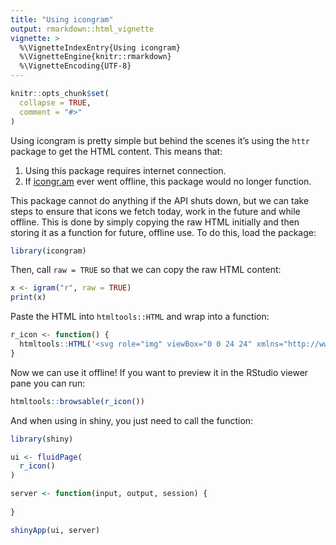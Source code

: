 ```yaml
---
title: "Using icongram"
output: rmarkdown::html_vignette
vignette: >
  %\VignetteIndexEntry{Using icongram}
  %\VignetteEngine{knitr::rmarkdown}
  %\VignetteEncoding{UTF-8}
---
```


```r
knitr::opts_chunk$set(
  collapse = TRUE,
  comment = "#>"
)
```

Using icongram is pretty simple but behind the scenes it's using the `httr` package to get the HTML content. This means that:

1. Using this package requires internet connection.
2. If [icongr.am](https://icongr.am) ever went offline, this package would no longer function.

This package cannot do anything if the API shuts down, but we can take steps to ensure that icons we fetch today, work in the future and while offline. This is done by simply copying the raw HTML initially and then storing it as a function for future, offline use. To do this, load the package:

```r
library(icongram)
```

Then, call `raw = TRUE` so that we can copy the raw HTML content:

```r
x <- igram("r", raw = TRUE)
print(x)
```

Paste the HTML into `htmltools::HTML` and wrap into a function:

```r
r_icon <- function() {
  htmltools::HTML('<svg role="img" viewBox="0 0 24 24" xmlns="http://www.w3.org/2000/svg" width="128" height="128" fill="currentColor"><title>R icon</title><path d="M12 18.82c-6.627 0-12-3.598-12-8.037s5.373-8.037 12-8.037 12 3.599 12 8.037-5.373 8.037-12 8.037zm1.837-12.932c-5.038 0-9.121 2.46-9.121 5.495s4.083 5.494 9.12 5.494 8.756-1.682 8.756-5.494-3.718-5.495-8.755-5.495zM18.275 15.194a9.038 9.038 0 0 1 1.149.433 2.221 2.221 0 0 1 .582.416 1.573 1.573 0 0 1 .266.383l2.863 4.826-4.627.002-2.163-4.063a5.229 5.229 0 0 0-.716-.982.753.753 0 0 0-.549-.25h-1.099v5.292l-4.093.001V7.737h8.221s3.744.067 3.744 3.63a3.822 3.822 0 0 1-3.578 3.827zm-1.78-4.526l-2.479-.001v2.298h2.479a1.134 1.134 0 0 0 1.148-1.17 1.07 1.07 0 0 0-1.148-1.127z"/></svg>')
}
```

Now we can use it offline! If you want to preview it in the RStudio viewer pane you can run:

```r
htmltools::browsable(r_icon())
```

And when using in shiny, you just need to call the function:

```r
library(shiny)

ui <- fluidPage(
  r_icon()
)

server <- function(input, output, session) {
  
}

shinyApp(ui, server)
```


